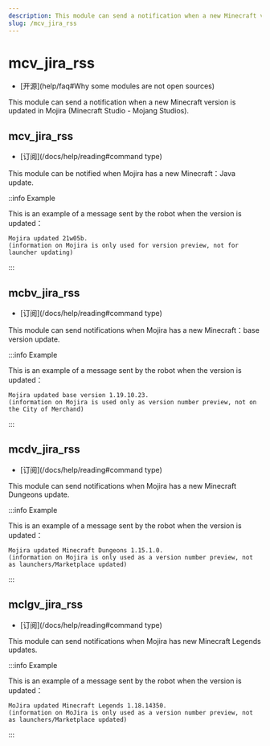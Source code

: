```yaml
---
description: This module can send a notification when a new Minecraft version is updated in Mojira (Minecraft Studios’s Bug Reporter - Mojang Studios).
slug: /mcv_jira_rss
---
```


# mcv_jira_rss

-   [开源]\(help/faq#Why some modules are not open sources)

This module can send a notification when a new Minecraft version is updated in Mojira (Minecraft Studio - Mojang Studios).

## mcv_jira_rss

-   [订阅]\(/docs/help/reading#command type)

This module can be notified when Mojira has a new Minecraft：Java update.

::info Example

This is an example of a message sent by the robot when the version is updated：

```
Mojira updated 21w05b.
(information on Mojira is only used for version preview, not for launcher updating)
```

:::

## mcbv_jira_rss

-   [订阅]\(/docs/help/reading#command type)

This module can send notifications when Mojira has a new Minecraft：base version update.

:::info Example

This is an example of a message sent by the robot when the version is updated：

```
Mojira updated base version 1.19.10.23.
(information on Mojira is used only as version number preview, not on the City of Merchand)
```

:::

## mcdv_jira_rss

-   [订阅]\(/docs/help/reading#command type)

This module can send notifications when Mojira has a new Minecraft Dungeons update.

:::info Example

This is an example of a message sent by the robot when the version is updated：

```
Mojira updated Minecraft Dungeons 1.15.1.0.
(information on Mojira is only used as a version number preview, not as launchers/Marketplace updated)
```

:::

## mclgv_jira_rss

-   [订阅]\(/docs/help/reading#command type)

This module can send notifications when Mojira has new Minecraft Legends updates.

:::info Example

This is an example of a message sent by the robot when the version is updated：

```
MoJira updated Minecraft Legends 1.18.14350.
(information on MoJira is only used as a version number preview, not as launchers/Marketplace updated)
```

:::
